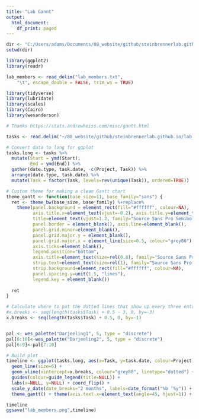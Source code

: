 ```yaml
---
title: "Lab Gannt"
output:
  html_document:
    df_print: paged
---
```




```r

dir <- "C:/Users/adams/Documents/08_website/github/steinbrennerlab.github.io"
setwd(dir)

library(ggplot2)
library(readr)
```

```r
lab_members <- read_delim("lab_members.txt", 
    "\t", escape_double = FALSE, trim_ws = TRUE)

```

```r
library(tidyverse)
library(lubridate)
library(scales)
library(Cairo)
library(wesanderson)

```

```r

# Thanks https://stats.andrewheiss.com/misc/gantt.html

tasks <- read.delim("~/08_website/github/steinbrennerlab.github.io/lab_members.txt")

# Convert data to long for ggplot
tasks.long <- tasks %>%
  mutate(Start = ymd(Start),
         End = ymd(End)) %>%
  gather(date.type, task.date, -c(Project, Task)) %>%
  arrange(date.type, task.date) %>%
  mutate(Task = factor(Task, levels=rev(unique(Task)), ordered=TRUE))

# Custom theme for making a clean Gantt chart
theme_gantt <- function(base_size=11, base_family="sans") {
  ret <- theme_bw(base_size, base_family) %+replace%
    theme(panel.background = element_rect(fill="#ffffff", colour=NA),
          axis.title.x=element_text(vjust=-0.2), axis.title.y=element_text(vjust=1.5),
          title=element_text(vjust=1.2, family="Source Sans Pro Semibold"),
          panel.border = element_blank(), axis.line=element_blank(),
          panel.grid.minor=element_blank(),
          panel.grid.major.y = element_blank(),
          panel.grid.major.x = element_line(size=0.5, colour="grey80"),
          axis.ticks=element_blank(),
          legend.position="bottom", 
          axis.title=element_text(size=rel(0.8), family="Source Sans Pro Semibold"),
          strip.text=element_text(size=rel(1), family="Source Sans Pro Semibold"),
          strip.background=element_rect(fill="#ffffff", colour=NA),
          panel.spacing.y=unit(1.5, "lines"),
          legend.key = element_blank())
  
  ret
}

# Calculate where to put the dotted lines that show up every three entries
#x.breaks <- seq(length(tasks$Task) + 0.5 - 3, 0, by=-3)
x.breaks <- seq(length(tasks$Task) + 0.5, 0, by=-1)


pal <- wes_palette("Darjeeling1", 5, type = "discrete")
pal[6:10]<-wes_palette("Darjeeling2", 5, type = "discrete")
pal[6:9]<-pal[7:10]

# Build plot
timeline <- ggplot(tasks.long, aes(x=Task, y=task.date, colour=Project)) + 
  geom_line(size=6) + 
  geom_vline(xintercept=x.breaks, colour="grey80", linetype="dotted") + 
  guides(colour=guide_legend(title=NULL)) +
  labs(x=NULL, y=NULL) + coord_flip() +
  scale_y_date(date_breaks="2 months", labels=date_format("%b ‘%y")) +
  theme_gantt() + theme(axis.text.x=element_text(angle=45, hjust=1)) + scale_color_manual(values=pal) +ggtitle("Steinbrenner Lab")

timeline
ggsave("lab_members.png",timeline)

```

